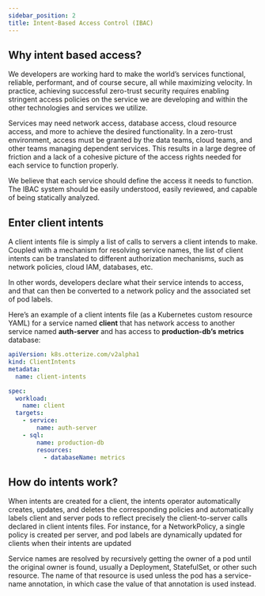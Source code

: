 ```yaml
---
sidebar_position: 2
title: Intent-Based Access Control (IBAC)
---
```


## Why intent based access?

We developers are working hard to make the world’s services functional, reliable, performant, and of course secure, all while maximizing velocity. In practice, achieving successful zero-trust security requires enabling stringent access policies on the service we are developing and within the other technologies and services we utilize.

Services may need network access, database access, cloud resource access, and more to achieve the desired functionality. In a zero-trust environment, access must be granted by the data teams, cloud teams, and other teams managing dependent services. This results in a large degree of friction and a lack of a cohesive picture of the access rights needed for each service to function properly.

We believe that each service should define the access it needs to function. The IBAC system should be easily understood, easily reviewed, and capable of being statically analyzed.

## Enter client intents

A client intents file is simply a list of calls to servers a client intends to make. Coupled with a mechanism for resolving service names, the list of client intents can be translated to different authorization mechanisms, such as network policies, cloud IAM, databases, etc.

In other words, developers declare what their service intends to access, and that can then be converted to a network policy and the associated set of pod labels.

Here’s an example of a client intents file (as a Kubernetes custom resource YAML) for a service named **client** that has network access to another service named **auth-server** and has access to **production-db’s** **metrics** database:
```yaml
apiVersion: k8s.otterize.com/v2alpha1
kind: ClientIntents
metadata:
  name: client-intents

spec:
  workload:
    name: client
  targets:
    - service:
        name: auth-server
    - sql:
        name: production-db
        resources:
          - databaseName: metrics
```

## How do intents work?
When intents are created for a client, the intents operator automatically creates, updates, and deletes the corresponding policies and automatically labels client and server pods to reflect precisely the client-to-server calls declared in client intents files. For instance, for a NetworkPolicy, a single policy is created per server, and pod labels are dynamically updated for clients when their intents are updated

Service names are resolved by recursively getting the owner of a pod until the original owner is found, usually a Deployment, StatefulSet, or other such resource. The name of that resource is used unless the pod has a service-name annotation, in which case the value of that annotation is used instead.
